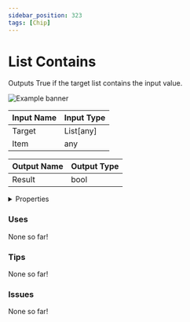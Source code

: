 ```yaml
---
sidebar_position: 323
tags: [Chip]
---
```


# List Contains

Outputs True if the target list contains the input value.



![Example banner](./assets/73f261e2-d65d-4607-858d-3f4c37c76963.svg)

| Input Name | Input Type |
|-----------|-----------|
| Target | List[any] |
| Item | any |

| Output Name | Output Type |
|-----------|-----------|
| Result | bool |


<details>
  <summary>Properties</summary>
  <div>
    <div>
    <table>
      <thead>
        <tr>
          <th>Is beta required?</th>
          <th>❌</th>
        </tr>
        <tr>
          <th>Is this chip a trolling risk?</th>
          <th>❌</th>
        </tr>
        <tr>
          <th>Chip UUID</th>
          <th>73f261e2-d65d-4607-858d-3f4c37c76963</th>
        </tr>
      </thead>
    </table>
    </div>
  </div>
</details>

### Uses

None so far!

### Tips

None so far!

### Issues

None so far!